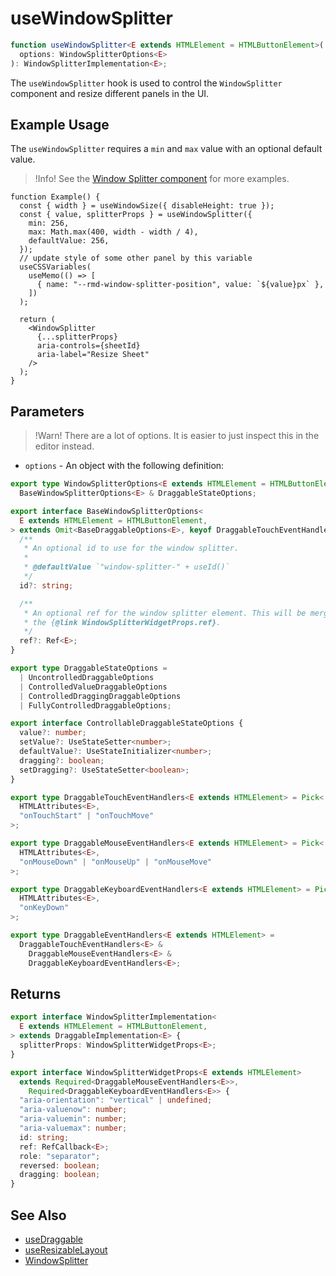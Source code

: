 # useWindowSplitter

```ts
function useWindowSplitter<E extends HTMLElement = HTMLButtonElement>(
  options: WindowSplitterOptions<E>
): WindowSplitterImplementation<E>;
```

The `useWindowSplitter` hook is used to control the `WindowSplitter` component
and resize different panels in the UI.

## Example Usage

The `useWindowSplitter` requires a `min` and `max` value with an optional default value.

> !Info! See the [Window Splitter component](/components/window-splitter) for more examples.

```tsx
function Example() {
  const { width } = useWindowSize({ disableHeight: true });
  const { value, splitterProps } = useWindowSplitter({
    min: 256,
    max: Math.max(400, width - width / 4),
    defaultValue: 256,
  });
  // update style of some other panel by this variable
  useCSSVariables(
    useMemo(() => [
      { name: "--rmd-window-splitter-position", value: `${value}px` },
    ])
  );

  return (
    <WindowSplitter
      {...splitterProps}
      aria-controls={sheetId}
      aria-label="Resize Sheet"
    />
  );
}
```

## Parameters

> !Warn! There are a lot of options. It is easier to just inspect this in the editor instead.

- `options` - An object with the following definition:

```ts disableScroll disableTransform
export type WindowSplitterOptions<E extends HTMLElement = HTMLButtonElement> =
  BaseWindowSplitterOptions<E> & DraggableStateOptions;

export interface BaseWindowSplitterOptions<
  E extends HTMLElement = HTMLButtonElement,
> extends Omit<BaseDraggableOptions<E>, keyof DraggableTouchEventHandlers<E>> {
  /**
   * An optional id to use for the window splitter.
   *
   * @defaultValue `"window-splitter-" + useId()`
   */
  id?: string;

  /**
   * An optional ref for the window splitter element. This will be merged into
   * the {@link WindowSplitterWidgetProps.ref}.
   */
  ref?: Ref<E>;
}

export type DraggableStateOptions =
  | UncontrolledDraggableOptions
  | ControlledValueDraggableOptions
  | ControlledDraggingDraggableOptions
  | FullyControlledDraggableOptions;

export interface ControllableDraggableStateOptions {
  value?: number;
  setValue?: UseStateSetter<number>;
  defaultValue?: UseStateInitializer<number>;
  dragging?: boolean;
  setDragging?: UseStateSetter<boolean>;
}

export type DraggableTouchEventHandlers<E extends HTMLElement> = Pick<
  HTMLAttributes<E>,
  "onTouchStart" | "onTouchMove"
>;

export type DraggableMouseEventHandlers<E extends HTMLElement> = Pick<
  HTMLAttributes<E>,
  "onMouseDown" | "onMouseUp" | "onMouseMove"
>;

export type DraggableKeyboardEventHandlers<E extends HTMLElement> = Pick<
  HTMLAttributes<E>,
  "onKeyDown"
>;

export type DraggableEventHandlers<E extends HTMLElement> =
  DraggableTouchEventHandlers<E> &
    DraggableMouseEventHandlers<E> &
    DraggableKeyboardEventHandlers<E>;
```

## Returns

```ts disableScroll disableTransform
export interface WindowSplitterImplementation<
  E extends HTMLElement = HTMLButtonElement,
> extends DraggableImplementation<E> {
  splitterProps: WindowSplitterWidgetProps<E>;
}

export interface WindowSplitterWidgetProps<E extends HTMLElement>
  extends Required<DraggableMouseEventHandlers<E>>,
    Required<DraggableKeyboardEventHandlers<E>> {
  "aria-orientation": "vertical" | undefined;
  "aria-valuenow": number;
  "aria-valuemin": number;
  "aria-valuemax": number;
  id: string;
  ref: RefCallback<E>;
  role: "separator";
  reversed: boolean;
  dragging: boolean;
}
```

## See Also

- [useDraggable](./use-draggable)
- [useResizableLayout](./use-resizeable-layout)
- [WindowSplitter](/components/window-splitter)
